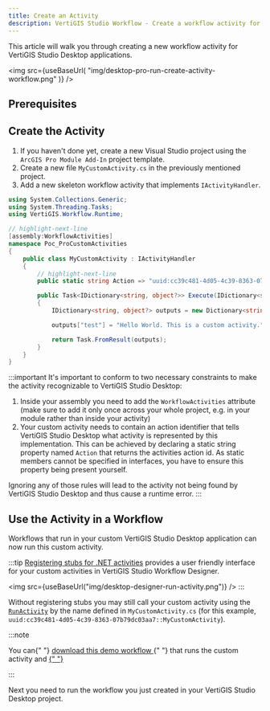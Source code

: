 ```yaml
---
title: Create an Activity
description: VertiGIS Studio Workflow - Create a workflow activity for desktop applications
---
```



This article will walk you through creating a new workflow activity for VertiGIS Studio Desktop applications.

<img
    src={useBaseUrl(
        "img/desktop-pro-run-create-activity-workflow.png"
    )}
/>

## Prerequisites

<DesktopPrereqs />

## Create the Activity

1. If you haven't done yet, create a new Visual Studio project using the `ArcGIS Pro Module Add-In` project template.
2. Create a new file `MyCustomActivity.cs` in the previously mentioned project.
3. Add a new skeleton workflow activity that implements `IActivityHandler`.

```cs title="MyCustomActivity.cs"
using System.Collections.Generic;
using System.Threading.Tasks;
using VertiGIS.Workflow.Runtime;

// highlight-next-line
[assembly:WorkflowActivities]
namespace Poc_ProCustomActivities
{
    public class MyCustomActivity : IActivityHandler
    {
        // highlight-next-line
        public static string Action => "uuid:cc39c481-4d05-4c39-8363-07b79dc03aa7::MyCustomActivity";

        public Task<IDictionary<string, object?>> Execute(IDictionary<string, object?> inputs, IActivityContext context)
        {
            IDictionary<string, object?> outputs = new Dictionary<string, object?>();

            outputs["test"] = "Hello World. This is a custom activity.";

            return Task.FromResult(outputs);
        }
    }
}
```

:::important
It's important to conform to two necessary constraints to make the activity recognizable to VertiGIS Studio Desktop:

1.  Inside your assembly you need to add the `WorkflowActivities` attribute (make sure to add it only once across your whole project, e.g. in your module rather than inside your activity)
2.  Your custom activity needs to contain an action identifier that tells VertiGIS Studio Desktop what activity is represented by this implementation. This can be achieved by declaring a static string property named `Action` that returns the activities action id. As static members cannot be specified in interfaces, you have to ensure this property being present yourself.

Ignoring any of those rules will lead to the activity not being found by VertiGIS Studio Desktop and thus cause a runtime error.
:::

## Use the Activity in a Workflow

Workflows that run in your custom VertiGIS Studio Desktop application can now run this custom activity.

:::tip
[Registering stubs for .NET activities](sdk-net-register-activities.mdx) provides a user friendly interface for your custom activities in VertiGIS Studio Workflow Designer.

<img src={useBaseUrl("img/desktop-designer-run-activity.png")} />
:::

Without registering stubs you may still call your custom activity using the [`RunActivity`](https://docs.vertigisstudio.com/workflow/latest/help/run-activity.html) by the name defined in `MyCustomActivity.cs` (for this example, `uuid:cc39c481-4d05-4c39-8363-07b79dc03aa7::MyCustomActivity`).

:::note

<p>
    You can{" "}
    <a
        href={useBaseUrl("workflows/desktop-create-activity.json")}
        download="custom-activity-workflow.json"
        target="_blank"
    >
        download this demo workflow
    </a>{" "}
    that runs the custom activity and
    <a
        href="https://docs.vertigisstudio.com/workflow/latest/help/import-export-workflows.html"
        target="_blank"
    >
        {" "}
    </a>
</p>
:::

Next you need to run the workflow you just created in your VertiGIS Studio Desktop project.

<WorkflowUrlSnippet />
